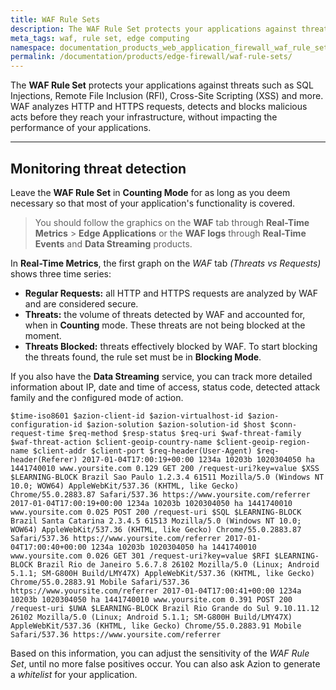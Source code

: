```yaml
---
title: WAF Rule Sets
description: The WAF Rule Set protects your applications against threats such as SQL Injections, Remote File Inclusion (RFI), Cross-Site Scripting (XSS) and more.
meta_tags: waf, rule set, edge computing
namespace: documentation_products_web_application_firewall_waf_rule_sets
permalink: /documentation/products/edge-firewall/waf-rule-sets/
---
```


The **WAF Rule Set** protects your applications against threats such as SQL Injections, Remote File Inclusion (RFI), Cross-Site Scripting (XSS) and more. WAF analyzes HTTP and HTTPS requests, detects and blocks malicious acts before they reach your infrastructure, without impacting the performance of your applications.

---

## Monitoring threat detection

Leave the **WAF Rule Set** in **Counting Mode** for as long as you deem necessary so that most of your application's functionality is covered. 

> You should follow the graphics on the **WAF** tab through **Real-Time Metrics** > **Edge Applications** or the **WAF logs** through **Real-Time Events** and **Data Streaming** products. 

In **Real-Time Metrics**, the first graph on the *WAF* tab *(Threats vs Requests)* shows three time series:

*   **Regular Requests:** all HTTP and HTTPS requests are analyzed by WAF and are considered secure.
*   **Threats:** the volume of threats detected by WAF and accounted for, when in **Counting** mode. These threats are not being blocked at the moment.
*   **Threats Blocked:** threats effectively blocked by WAF. To start blocking the threats found, the rule set must be in **Blocking Mode**.

If you also have the **Data Streaming** service, you can track more detailed information about IP, date and time of access, status code, detected attack family and the configured mode of action.

~~~
$time-iso8601 $azion-client-id $azion-virtualhost-id $azion-configuration-id $azion-solution $azion-solution-id $host $conn-request-time $req-method $resp-status $req-uri $waf-threat-family $waf-threat-action $client-geoip-country-name $client-geoip-region-name $client-addr $client-port $req-header(User-Agent) $req-header(Referer) 2017-01-04T17:00:19+00:00 1234a 10203b 1020304050 ha 1441740010 www.yoursite.com 0.129 GET 200 /request-uri?key=value $XSS $LEARNING-BLOCK Brazil Sao Paulo 1.2.3.4 61511 Mozilla/5.0 (Windows NT 10.0; WOW64) AppleWebKit/537.36 (KHTML, like Gecko) Chrome/55.0.2883.87 Safari/537.36 https://www.yoursite.com/referrer 2017-01-04T17:00:19+00:00 1234a 10203b 1020304050 ha 1441740010 www.yoursite.com 0.025 POST 200 /request-uri $SQL $LEARNING-BLOCK Brazil Santa Catarina 2.3.4.5 61513 Mozilla/5.0 (Windows NT 10.0; WOW64) AppleWebKit/537.36 (KHTML, like Gecko) Chrome/55.0.2883.87 Safari/537.36 https://www.yoursite.com/referrer 2017-01-04T17:00:40+00:00 1234a 10203b 1020304050 ha 1441740010 www.yoursite.com 0.026 GET 301 /request-uri?key=value $RFI $LEARNING-BLOCK Brazil Rio de Janeiro 5.6.7.8 26102 Mozilla/5.0 (Linux; Android 5.1.1; SM-G800H Build/LMY47X) AppleWebKit/537.36 (KHTML, like Gecko) Chrome/55.0.2883.91 Mobile Safari/537.36 https://www.yoursite.com/referrer 2017-01-04T17:00:41+00:00 1234a 10203b 1020304050 ha 1441740010 www.yoursite.com 0.391 POST 200 /request-uri $UWA $LEARNING-BLOCK Brazil Rio Grande do Sul 9.10.11.12 26102 Mozilla/5.0 (Linux; Android 5.1.1; SM-G800H Build/LMY47X) AppleWebKit/537.36 (KHTML, like Gecko) Chrome/55.0.2883.91 Mobile Safari/537.36 https://www.yoursite.com/referrer
~~~

Based on this information, you can adjust the sensitivity of the *WAF Rule Set*, until no more false positives occur. You can also ask Azion to generate a *whitelist* for your application.

